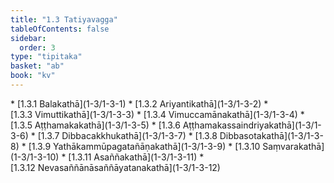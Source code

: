 ```yaml
---
title: "1.3 Tatiyavagga"
tableOfContents: false
sidebar:
  order: 3
type: "tipitaka"
basket: "ab"
book: "kv"
---
```



<DynamicBreadcrumb />



<TableOfContents book="kv" section="1.3">
* [1.3.1 Balakathā](1-3/1-3-1)
* [1.3.2 Ariyantikathā](1-3/1-3-2)
* [1.3.3 Vimuttikathā](1-3/1-3-3)
* [1.3.4 Vimuccamānakathā](1-3/1-3-4)
* [1.3.5 Aṭṭhamakakathā](1-3/1-3-5)
* [1.3.6 Aṭṭhamakassaindriyakathā](1-3/1-3-6)
* [1.3.7 Dibbacakkhukathā](1-3/1-3-7)
* [1.3.8 Dibbasotakathā](1-3/1-3-8)
* [1.3.9 Yathākammūpagatañāṇakathā](1-3/1-3-9)
* [1.3.10 Saṃvarakathā](1-3/1-3-10)
* [1.3.11 Asaññakathā](1-3/1-3-11)
* [1.3.12 Nevasaññānāsaññāyatanakathā](1-3/1-3-12)
</TableOfContents>